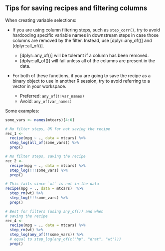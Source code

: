 ## Tips for saving recipes and filtering columns

When creating variable selections:

* If you are using column filtering steps, such as `step_corr()`, try to avoid hardcoding specific variable names in downstream steps in case those columns are removed by the filter. Instead, use [dplyr::any_of()] and [dplyr::all_of()]. 
  
   * [dplyr::any_of()] will be tolerant if a column has been removed. 
   * [dplyr::all_of()] will fail unless all of the columns are present in the data. 

* For both of these functions, if you are going to save the recipe as a binary object to use in another R session, try to avoid referring to a vector in your workspace. 

   * Preferred: `any_of(!!var_names)`
   * Avoid: `any_of(var_names)` 
   
Some examples:

```r
some_vars <- names(mtcars)[4:6]

# No filter steps, OK for not saving the recipe
rec_1 <-
  recipe(mpg ~ ., data = mtcars) %>% 
  step_log(all_of(some_vars)) %>% 
  prep()

# No filter steps, saving the recipe
rec_2 <-
  recipe(mpg ~ ., data = mtcars) %>% 
  step_log(!!!some_vars) %>% 
  prep()

# This fails since `wt` is not in the data
recipe(mpg ~ ., data = mtcars)  %>% 
  step_rm(wt) %>% 
  step_log(!!!some_vars) %>% 
  prep()

# Best for filters (using any_of()) and when
# saving the recipe
rec_4 <- 
  recipe(mpg ~ ., data = mtcars) %>% 
  step_rm(wt) %>% 
  step_log(any_of(!!some_vars)) %>% 
  # equal to step_log(any_of(c("hp", "drat", "wt")))
  prep()
```
